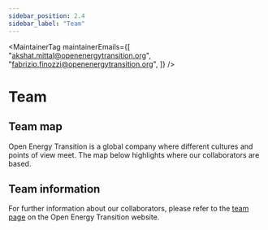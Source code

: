 ```yaml
---
sidebar_position: 2.4
sidebar_label: "Team"
---
```



<MaintainerTag
  maintainerEmails={[
    "akshat.mittal@openenergytransition.org",
    "fabrizio.finozzi@openenergytransition.org",
  ]}
/>

# Team

## Team map

<ControlledDocBanner />

Open Energy Transition is a global company where different cultures and points of view meet. The map below highlights where our collaborators are based.

<GlobeComponent />

## Team information

For further information about our collaborators, please refer to the [team page](https://openenergytransition.org/about-us.html#team) on the Open Energy Transition website.

